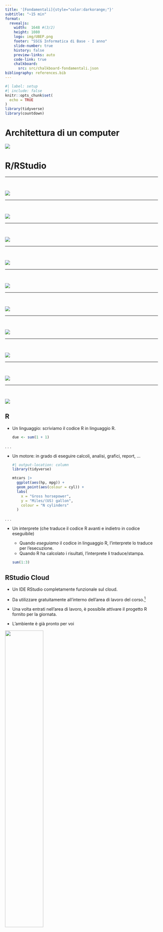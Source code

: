 ```yaml
---
title: '[Fondamentali]{style="color:darkorange;"}'
subtitle: "~15 min"
format:
  revealjs:
    width:  1648 #(3/2)
    height: 1080
    logo: img/UBEP.png
    footer: "SSCG Informatica di Base - I anno"
    slide-number: true
    history: false
    preview-links: auto
    code-link: true
    chalkboard:
      src: src/chalkboard-fondamentali.json
bibliography: references.bib
---
```


```r
#| label: setup
#| include: false
knitr::opts_chunk$set(
  echo = TRUE
)
library(tidyverse)
library(countdown)
```


# Architettura di un computer

![](img/schema-computer.jpg)

# R/RStudio

------------------------------------------------------------------------

<br>

![](img/concept-map/Slide1.PNG)

------------------------------------------------------------------------

<br>

![](img/concept-map/Slide2.PNG)

------------------------------------------------------------------------

<br>

![](img/concept-map/Slide3.PNG)

------------------------------------------------------------------------

<br>

![](img/concept-map/Slide4.PNG)

------------------------------------------------------------------------

<br>

![](img/concept-map/Slide5.PNG)

------------------------------------------------------------------------

<br>

![](img/concept-map/Slide6.PNG)

------------------------------------------------------------------------

<br>

![](img/concept-map/Slide7.PNG)

------------------------------------------------------------------------

<br>

![](img/concept-map/Slide8.PNG)

------------------------------------------------------------------------

<br>

![](img/concept-map/Slide9.PNG)

------------------------------------------------------------------------

<br>

![](img/concept-map/Slide10.PNG)

## R

-   Un linguaggio: scriviamo il codice R in linguaggio R.

    ``` r
    due <- sum(1 + 1)
    ```

. . .

-   Un motore: in grado di eseguire calcoli, analisi, grafici, report, ...

    ```r
    #| output-location: column
    library(tidyverse)

    mtcars |>
      ggplot(aes(hp, mpg)) +
      geom_point(aes(colour = cyl)) +
      labs(
        x = "Gross horsepower",
        y = "Miles/(US) gallon",
        colour = "N cylinders"
      )
    ```

. . .

-   Un interprete (che traduce il codice R avanti e indietro in codice eseguibile)

    - Quando *eseguiamo* il codice in linguaggio R, l'interprete lo traduce per l'esecuzione.
    - Quando R ha calcolato i risultati, l'interprete li traduce/stampa.

    ```r
    sum(1:3)
    ```

## RStudio Cloud

- Un IDE RStudio completamente funzionale sul cloud.

- Da utilizzare gratuitamente all'interno dell'area di lavoro del corso.[^2]

- Una volta entrati nell'area di lavoro, è possibile attivare il progetto R fornito per la giornata.

- L'ambiente è già pronto per voi

[^2]: È necessario un account gratuito per unirsi agli spazi di lavoro. Se non ne avete già uno, l'iscrizione al nostro spazio di lavoro vi reindirizzerà prima alla pagina di iscrizione. Link per iscriversi: [https://bit.ly/sscg-informatica[-rstudio-registrazione]{style="color:darkorange;"}](https://bit.ly/sscg-informatica-rstudio-registrazione).

![](img/posit-cloud.png){.absolute top="35%" left="5%" height="50%"}

## RStudio (nel cloud)

:::::::::: columns
::: {.column width="35%"}
IDE = Ambiente di sviluppo integrato (per lavorare con R)

0. Barra laterale e superiore per la navigazione degli spazi di lavoro e dei progetti.

1.  Editor di testo a più schede per visualizzare, modificare ed eseguire (`CTRL/CMD + ENTER`) il codice nei file di script.

2.  Una console interattiva per l'interprete R.

3.  Panoramica degli oggetti R definiti nella sessione corrente.

4.  Esploratore di file incorporato collegato alla directory di lavoro R della sessione corrente.
:::

:::::::: {.column width="65%"}
![](img/rstudio-full.png){.absolute top="10%" right="10%"}

::: fragment
![](img/rstudio-full-annoted.png){.absolute top="10%" right="10%"}
:::

::: fragment
![](img/rstudio.png){.absolute top="20%" right="5%"}
:::

::: fragment
![](img/rstudio-annoted.png){.absolute top="20%" right="5%"}
:::

::: fragment
![](img/rstudio-notab.png){.absolute top="30%" right="0%"}
:::

::: fragment
![](img/rstudio-notab-annoted.png){.absolute top="30%" right="0%"}
:::
::::::::
::::::::::

> (Dopo la registrazione) Per collegarsi al cloud RStudio: [https://bit.ly/sscg-informatica[-rstudio]{style="color:darkorange;"}](https://bit.ly/sscg-informatica-rstudio)


## Languagio

::: columns
::: {.column width="35%"}
|          |     |
|----------|-----|
| Commenti | `#` |
:::

::: {.column width="65%"}
```r
#| output-location: column
# R ignorerà questo!!
1 + 1 # +1 anche questo!!
```
:::
:::

::: columns
::: {.column width="35%"}
|            |      |
|------------|------|
| Assegnazione | `<-` |
:::

::: {.column width="65%"}
```r
#| output-location: column
due <- 1 + 1
due
```
:::
:::

::: callout-important
I nomi delle variabili possono contenere solo lettere, numeri, trattini bassi e punti. Devono iniziare con una lettera.
:::

::: columns
::: {.column width="35%"}
|           |                  |
|-----------|------------------|
| funzioni | `fun(arg = val)` |
:::

::: {.column width="65%"}
```r
#| output-location: column
# Usare `=` per assegnare i valori agli argomenti
mean(x = c(1, 2, 3))
```
:::
:::

::: columns
::: {.column width="35%"}
|               |           |
|---------------|-----------|
| Manuale funzione | `?fun`    |
| Manuale funzione | `?"<op>"` |
:::

::: {.column width="65%"}

::: columns
::: {.column width="50%"}
```r
#| eval: false
#| echo: true
#| output-location: column
?sum
?"+"
```
:::

::: {.column width="45%"}
![](img/mean-help-crop.png)
:::
:::
:::
:::

::: columns
::: {.column width="35%"}
|                |     |
|----------------|-----|
| Concatena  | `c` |
:::

::: {.column width="65%"}
```r
#| output-location: column
tre_due_uno <- c(3, due, 1)
tre_due_uno
```
:::
:::

::: columns
::: {.column width="35%"}
|              |      |
|--------------|------|
| Elenco oggetti | `ls` |
:::

::: {.column width="65%"}
```r
#| output-location: column
ls()
```
:::
:::

::: columns
::: {.column width="35%"}
|                |      |
|----------------|------|
| Rimuovi oggetti | `rm` |
:::

::: {.column width="65%"}
```r
#| output-location: column
rm(tre_due_uno)
ls()
```
:::
:::

::: columns
::: {.column width="35%"}
|                      |        |
|----------------------|--------|
| L'oggetto *nullo*      | `NULL` |
| L'oggetto *mancante* | `NA`   |
:::

::: {.column width="65%"}
```r
#| output-location: column
#| results: hold
NULL
NA
```
:::
:::

## Matematica [overview - side-by-side]

::: columns
::: {.column width="35%"}
|             |             |
|-------------|-------------|
| Parentesi    | `(`, `)`    |
| Aggiungere | `+` |
| Sottrarre | `-` |
| Moltiplica | `*` |
| Dividere | `/` |
| Esponente | `^` o `**` |
| Radice quadrata | `sqrt` |
:::

::: {.column width="65%"}
<br><br><br>

```r
#| output-location: column
# Ordine di precedenza standard
5 + sqrt(4) / 2 * 3^(2 - 1)
```
:::
:::

::: columns
::: {.column width="35%"}
|           |                 |
|-----------|-----------------|
| ordine di grandezza | `<num>E<exp10>` |
:::

::: {.column width="65%"}
```r
#| output-location: column
1E2
```
:::
:::

::: columns
::: {.column width="35%"}
|             |       |
|-------------|-------|
| exponenziale | `exp` |
:::

::: {.column width="65%"}
```r
#| output-location: column
# Euler number
exp(1)
```
:::
:::

::: columns
::: {.column width="35%"}
|           |                        |
|-----------|------------------------|
| Logaritmo | `log`, `log10`, `log2` |
:::

::: {.column width="65%"}
```r
#| output-location: column
# È possibile comporre le funzioni
log(exp(1))
```
:::
:::

::: columns
::: {.column width="35%"}
|     |      |
|-----|------|
| Pi greco  | `pi` |
:::

::: {.column width="65%"}
```r
#| output-location: column
pi
```
:::
:::

::: columns
::: {.column width="35%"}
|      |       |
|------|-------|
| Seno | `sin` |
:::

::: {.column width="65%"}
```r
#| output-location: column
sin(pi/2)
```
:::
:::

::: columns
::: {.column width="35%"}
|        |       |
|--------|-------|
| Coseno | `cos` |
:::

::: {.column width="65%"}
```r
#| output-location: column
cos(pi)
```
:::
:::

## Logica e test [overview - side-by-side]

::: columns
::: {.column width="35%"}
|       |         |
|-------|---------|
| Vero  | `TRUE`  |
| Falso | `FALSE` |
| E   | `&`     |
| O    | `|`     |
| Non   | `!`     |
:::

::: {.column width="65%"}
<br>

```r
#| output-location: column
# Ordine di precedenza standard
TRUE & FALSE
```

```r
#| output-location: column
# Ordine di precedenza standard
!TRUE | TRUE
```

```r
#| output-location: column
!(TRUE | TRUE)
```
:::
:::

::: columns
::: {.column width="35%"}
|            |                      |
|------------|----------------------|
| Confronto | `<`, `<=`, `>`, `>=` |
:::

::: {.column width="65%"}
```r
#| output-location: column
sum(1:3) > 4
```
:::
:::

::: columns
::: {.column width="35%"}
|                |      |
|----------------|------|
| Equivalenza identica | `==` |
:::

::: {.column width="65%"}
```r
#| output-location: column
(1 + 2) == 3
```
:::
:::

::: columns
::: {.column width="35%"}
|                    |             |
|--------------------|-------------|
| Test su numeri uguali | `all.equal` |
:::

::: {.column width="65%"}
```r
#| output-location: column
3/5 == 0.6
```

```r
#| output-location: column
3*(1/5) == 0.6 # macchina finita
```

```r
#| output-location: column
all.equal(3*(1/5), 0.6)
```
:::
:::

::: columns
::: {.column width="35%"}
|           |      |
|-----------|------|
| Diverso | `!=` |
:::

::: {.column width="65%"}
```r
#| output-location: column
1 != 2
```
:::
:::


## Pacchetti

Un **pacchetto** è un contenitore di funzioni e dati.

Una **libreria** è una cartella del computer che contiene i pacchetti.

::: columns
::: {.column width="50%"}
|                  |                     |
|------------------|---------------------|
| Installare i pacchetti | `?install.packages` |
:::

::: {.column width="50%"}
```r
#| output-location: column
#| results: hold
install.packages("gtsummary")
```
:::
:::

::: columns
::: {.column width="50%"}
|                 |            |
|-----------------|------------|
| Allegare i pacchetti | `?library` |
:::

::: {.column width="50%"}
```r
#| output-location: column
#| results: hold
library("gtsummary")
```
:::
:::

::: columns
::: {.column width="50%"}
|          |                                |
|----------|--------------------------------|
| Manuale | `help(package = "<pkg_name>")` |
:::

::: {.column width="50%"}
```r
#| output-location: column
#| results: hold
help(package = "gtsummary")
```
:::
:::


::: columns
::: {.column width="50%"}
::: callout-important
*Installare* un pacchetto memorizza il suo codice eseguibile R in una libreria.<br>*Attaccare* un pacchetto consente di utilizzare le sue funzioni e il suo set di dati **all'interno della sessione R corrente**.

È necessario **installare** un pacchetto che si desidera utilizzare una sola volta.<br>Tutte le volte che si (ri)avvia una sessione R, è necessario **`library(<pkg>)`** di nuovo.
:::
:::

::: {.column width="50%"}
::: callout-important
Le funzioni e i dati sono identificati dai loro nomi (che non possono essere duplicati all'interno dello stesso pacchetto).

Attaccare un pacchetto a una sessione di R significa rendere disponibili i nomi delle sue funzioni e dei suoi dati per essere chiamati/utilizzati. In altre parole, avete ampliato il *linguaggio* (all'interno della sessione)!
:::
:::
:::


# Progetti R/RStudio

## Scripts

- Non è necessario utilizzare solo la console interattiva di R.
- È possibile salvare ciò che si digita/codifica per un uso futuro in script, cioè semplici file di testo contenenti codice. Se si tratta di script R, la loro estensione è `.R`, ad esempio `my-first-script.R`.

::: columns
::: {.column width="50%"}
![](img/rstudio-script.png)
:::

::: {.column width="50%"}
::: callout-tip
Cercate di creare script che funzionino come previsto mentre vengono eseguiti nel loro insieme da cima a fondo in una nuova sessione R pulita.
:::
:::
:::

## Progetti

Con i progetti RStudio, R imposta automaticamente la directory di lavoro della sessione nella cartella del progetto. Inoltre, RStudio salva automaticamente lo stato dello script del progetto, comprese le schede aperte.

Quindi, con i progetti rstudio, è possibile

::: columns
::: {.column width="50%"}
- chiudere e riaprire i vostri progetti senza perdere il vostro script (perderete gli oggetti R che avete creato con il vostro codice, ma potrete sempre ripristinarli eseguendo nuovamente i vostri script!)

- eseguire più sessioni di R contemporaneamente, ognuna collegata alla propria directory di lavoro, cioè lavorare efficacemente su più progetti.

- inviare/memorizzare i vostri progetti fuori dal computer e continuare a lavorare.
:::

::: {.column width="50%"}
![](img/rstudio-project.png)
:::
:::

## Directory di lavoro.

- I vostri script (con i vostri dati) sono la *fonte della verità* per quanto riguarda il vostro progetto di analisi!

- Voi/altri potete e dovete essere in grado di ricreare tutti i vostri risultati a partire dai vostri script e dai vostri dati.

### *Dove* sono le vostre analisi?

- Ogni sessione di R è automaticamente collegata a una cosiddetta *directory di lavoro*, cioè una cartella del vostro computer.

- Ogni volta che si imposta R per scrivere/salvare, leggere/caricare dal disco, R inizierà a cercare in quella cartella.

::: callout-tips
Si può sempre sapere qual è la propria directory di lavoro corrente tramite

```r
getwd()
```
:::


## Percorsi

::: columns
::: {.column width="50%"}
### Assoluto

- All'interno dei progetti non è necessario (e non si dovrebbe mai farlo!) usare un percorso assoluto per leggere o scrivere file e cartelle.

- I percorsi assoluti puntano a una cartella specifica in un computer specifico e non funzioneranno mai su altri sistemi o se spostate il progetto in una cartella diversa dello stesso PC.

Ad esempio, `C:\Users\<usr>\Documents\sscg-informatica\_progetto\analisi\`
:::

::: {.column width="50%"}
### Relativo

- All'interno dei progetti è possibile (e si dovrebbe sempre fare!) utilizzare un percorso relativo per leggere o scrivere file e cartelle.

- I percorsi relativi indicano un percorso relativo alla directory di lavoro corrente, in modo da funzionare sempre su PC diversi o se si sposta la cartella del progetto in un'altra posizione del computer.

Ad esempio, `_progetto\analisi\`
:::
:::

Su UNIX (linux/mac) i percorsi sono separati da slash (ad esempio, `percorso/per/cartella`), mentre su Windows sono separati da backslash (ad esempio, `percorso/per cartella`).

Tuttavia, in R (e in molti altri software), il backslash ha un significato speciale, per cui se dovete scrivere un percorso simile a quello di Windows in R, dovrete digitarlo due volte ogni volta (ad esempio, `percorso/cartella`).

::: callout-tip
D'altra parte, R comprende e può gestire entrambi gli standard in tutti i sistemi, cosicché, in R, è sempre possibile utilizzare il percorso UNIX-like, anche su macchine Windows.
:::

# Il pacchetto `{here}`


A volte la directory di lavoro può cambiare con o senza il nostro controllo.

::: columns
::: {.column width="50%"}
Per utilizzare `{here}` nei propri script, è sufficiente attaccarlo!

```r
library(here)
```

-   `here()` utilizza sempre percorsi relativi al progetto

    ```r
    here()
    ```

-   è possibile comporre percorsi senza preoccuparsi dello slash/backslash da utilizzare!

    ```r
    here("img", "here.png")
    here("img/here.png")
    ```
:::

::: {.column width="50%"}
![](img/here.png)
:::
:::



## Riconoscimenti

Per creare questa lezione ho esplorato, utilizzato e adattato i contenuti delle seguenti risorse:

- Materiale del corso [Carpentries](https://carpentries.org/)' [Programming with R](https://swcarpentry.github.io/r-novice-inflammation/).
- [Carpentries](https://carpentries.org/)' [R for Reproducible Scientific Analysis](https://swcarpentry.github.io/r-novice-gapminder/).
- [Hadley Wickham](https://hadley.nz/) [Advanced R - (2e)](https://adv-r.hadley.nz)
- [R for Data Science (2e)](https://hadley.nz/) di [Hadley Wickham](https://r4ds.hadley.nz/)

Le diapositive sono state realizzate utilizzando [Posit](https://posit.co/) [Quarto](https://quarto.org/), sistema open-source di editoria scientifica e tecnica alimentato in R da [kintr](https://yihui.org/knitr/) (creato da [Yihui Xie](https://yihui.org/) ).


### License

```{=html}
 <p xmlns:cc="http://creativecommons.org/ns#" ><a rel="cc:attributionURL" href="https://github.com/CorradoLanera/sscg-informatica">Questo lavoro</a> di <a rel="cc:attributionURL dct:creator" property="cc:attributionName" href="https://github.com/CorradoLanera">Corrado Lanera</a> è offerto sotto licenza <a href="http://creativecommons.org/licenses/by/4.0/?ref=chooser-v1" target="_blank" rel="license noopener noreferrer" style="display:inline-block;">CC BY 4.0<img style="height:22px!important;margin-left:3px;vertical-align:text-bottom;" src="https://mirrors.creativecommons.org/presskit/icons/cc.svg?ref=chooser-v1"><img style="height:22px!important;margin-left:3px;vertical-align:text-bottom;" src="https://mirrors.creativecommons.org/presskit/icons/by.svg?ref=chooser-v1"></a></p>
```
